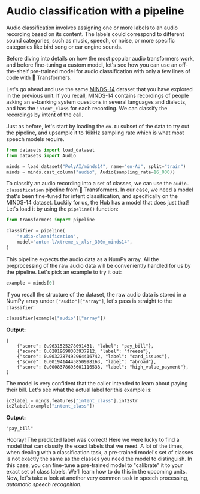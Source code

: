 # Audio classification with a pipeline

Audio classification involves assigning one or more labels to an audio recording based on its content. The labels
could correspond to different sound categories, such as music, speech, or noise, or more specific categories like
bird song or car engine sounds.

Before diving into details on how the most popular audio transformers work, and before fine-tuning a custom model, let's
see how you can use an off-the-shelf pre-trained model for audio classification with only a few lines of code with 🤗 Transformers.

Let's go ahead and use the same [MINDS-14](https://huggingface.co/datasets/PolyAI/minds14) dataset that you have explored
in the previous unit. If you recall, MINDS-14 contains recordings of people asking an e-banking system questions in several
languages and dialects, and has the `intent_class` for each recording. We can classify the recordings by intent of the call.

Just as before, let's start by loading the `en-AU` subset of the data to try out the pipeline, and upsample it to 16kHz
sampling rate which is what most speech models require.

```py
from datasets import load_dataset
from datasets import Audio

minds = load_dataset("PolyAI/minds14", name="en-AU", split="train")
minds = minds.cast_column("audio", Audio(sampling_rate=16_000))
```

To classify an audio recording into a set of classes, we can use the `audio-classification` pipeline from 🤗 Transformers.
In our case, we need a model that's been fine-tuned for intent classification, and specifically on
the MINDS-14 dataset. Luckily for us, the Hub has a model that does just that! Let's load it by using the `pipeline()` function:

```py
from transformers import pipeline

classifier = pipeline(
    "audio-classification",
    model="anton-l/xtreme_s_xlsr_300m_minds14",
)
```

This pipeline expects the audio data as a NumPy array. All the preprocessing of the raw audio data will be conveniently
handled for us by the pipeline. Let's pick an example to try it out:

```py
example = minds[0]
```

If you recall the structure of the dataset, the raw audio data is stored in a NumPy array under `["audio"]["array"]`, let's
pass is straight to the `classifier`:

```py
classifier(example["audio"]["array"])
```

**Output:**
```out
[
    {"score": 0.9631525278091431, "label": "pay_bill"},
    {"score": 0.02819698303937912, "label": "freeze"},
    {"score": 0.0032787492964416742, "label": "card_issues"},
    {"score": 0.0019414445850998163, "label": "abroad"},
    {"score": 0.0008378693601116538, "label": "high_value_payment"},
]
```

The model is very confident that the caller intended to learn about paying their bill. Let's see what the actual label for
this example is:

```py
id2label = minds.features["intent_class"].int2str
id2label(example["intent_class"])
```

**Output:**
```out
"pay_bill"
```

Hooray! The predicted label was correct! Here we were lucky to find a model that can classify the exact labels that we need.
A lot of the times, when dealing with a classification task, a pre-trained model's set of classes is not exactly the same
as the classes you need the model to distinguish. In this case, you can fine-tune a pre-trained model to "calibrate" it to
your exact set of class labels. We'll learn how to do this in the upcoming units. Now, let's take a look at another very
common task in speech processing, _automatic speech recognition_.
